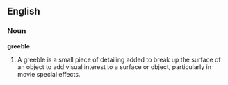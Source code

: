 ==English==
===Noun===
'''greeble'''
# A greeble is a small piece of detailing added to break up the surface of an object to add visual interest to a surface or object, particularly in movie special effects.